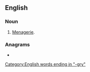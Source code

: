 ==English==

===Noun===
{{head|en|noun}}

# {{lb|en|dated}} [[menagerie|Menagerie]].

===Anagrams===
* {{anagrams|en|Germany|mangery}}

[[Category:English words ending in "-gry"]]